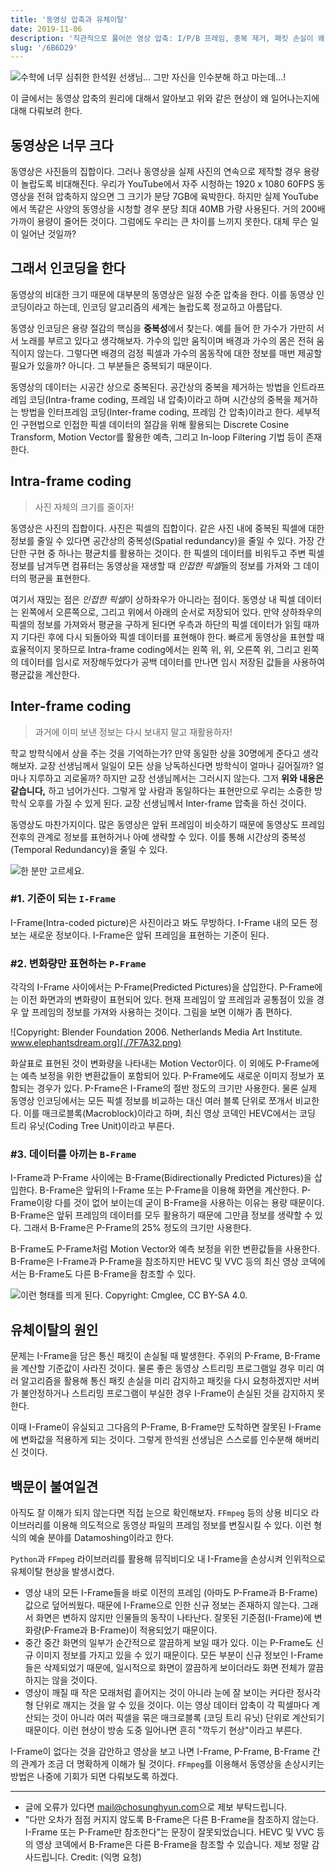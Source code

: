 ```yaml
---
title: '동영상 압축과 유체이탈'
date: 2019-11-06
description: '직관적으로 풀어쓴 영상 압축: I/P/B 프레임, 중복 제거, 패킷 손실이 왜 고스팅·픽셀 깨짐을 부르는지.'
slug: '/6B6D29'
---
```


![수학에 너무 심취한 한석원 선생님... 그만 자신을 인수분해 하고 마는데...!](./715FD6.png)

이 글에서는 동영상 압축의 원리에 대해서 알아보고 위와 같은 현상이 왜 일어나는지에 대해 다뤄보려 한다.

## 동영상은 너무 크다

동영상은 사진들의 집합이다. 그러나 동영상을 실제 사진의 연속으로 제작할 경우 용량이 놀랍도록 비대해진다. 우리가 YouTube에서 자주 시청하는 1920 x 1080 60FPS 동영상을 전혀 압축하지 않으면 그 크기가 분당 7GB에 육박한다. 하지만 실제 YouTube에서 똑같은 사양의 동영상을 시청할 경우 분당 최대 40MB 가량 사용된다. 거의 200배 가까이 용량이 줄어든 것이다. 그럼에도 우리는 큰 차이를 느끼지 못한다. 대체 무슨 일이 일어난 것일까?

## 그래서 인코딩을 한다

동영상의 비대한 크기 때문에 대부분의 동영상은 일정 수준 압축을 한다. 이를 동영상 인코딩이라고 하는데, 인코딩 알고리즘의 세계는 놀랍도록 정교하고 아름답다.

동영상 인코딩은 용량 절감의 핵심을 **중복성**에서 찾는다. 예를 들어 한 가수가 가만히 서서 노래를 부르고 있다고 생각해보자. 가수의 입만 움직이며 배경과 가수의 몸은 전혀 움직이지 않는다. 그렇다면 배경의 검정 픽셀과 가수의 몸동작에 대한 정보를 매번 제공할 필요가 있을까? 아니다. 그 부분들은 중복되기 때문이다.

동영상의 데이터는 시공간 상으로 중복된다. 공간상의 중복을 제거하는 방법을 인트라프레임 코딩(Intra-frame coding, 프레임 내 압축)이라고 하며 시간상의 중복을 제거하는 방법을 인터프레임 코딩(Inter-frame coding, 프레임 간 압축)이라고 한다. 세부적인 구현법으로 인접한 픽셀 데이터의 절감을 위해 활용되는 Discrete Cosine Transform, Motion Vector를 활용한 예측, 그리고 In-loop Filtering 기법 등이 존재한다.

## Intra-frame coding

> 사진 자체의 크기를 줄이자!

동영상은 사진의 집합이다. 사진은 픽셀의 집합이다. 같은 사진 내에 중복된 픽셀에 대한 정보를 줄일 수 있다면 공간상의 중복성(Spatial redundancy)을 줄일 수 있다. 가장 간단한 구현 중 하나는 평균치를 활용하는 것이다. 한 픽셀의 데이터를 비워두고 주변 픽셀 정보를 남겨두면 컴퓨터는 동영상을 재생할 때 *인접한 픽셀*들의 정보를 가져와 그 데이터의 평균을 표현한다.

여기서 재밌는 점은 *인접한 픽셀*이 상하좌우가 아니라는 점이다. 동영상 내 픽셀 데이터는 왼쪽에서 오른쪽으로, 그리고 위에서 아래의 순서로 저장되어 있다. 만약 상하좌우의 픽셀의 정보를 가져와서 평균을 구하게 된다면 우측과 하단의 픽셀 데이터가 읽힐 때까지 기다린 후에 다시 되돌아와 픽셀 데이터를 표현해야 한다. 빠르게 동영상을 표현할 때 효율적이지 못하므로 Intra-frame coding에서는 왼쪽 위, 위, 오른쪽 위, 그리고 왼쪽의 데이터를 임시로 저장해두었다가 공백 데이터를 만나면 임시 저장된 값들을 사용하여 평균값을 계산한다.

## Inter-frame coding

> 과거에 이미 보낸 정보는 다시 보내지 말고 재활용하자!

학교 방학식에서 상을 주는 것을 기억하는가? 만약 동일한 상을 30명에게 준다고 생각해보자. 교장 선생님께서 일일이 모든 상을 낭독하신다면 방학식이 얼마나 길어질까? 얼마나 지루하고 괴로울까? 하지만 교장 선생님께서는 그러시지 않는다. 그저 **위와 내용은 같습니다,** 하고 넘어가신다. 그렇게 앞 사람과 동일하다는 표현만으로 우리는 소중한 방학식 오후를 가질 수 있게 된다. 교장 선생님께서 Inter-frame 압축을 하신 것이다.

동영상도 마찬가지이다. 많은 동영상은 앞뒤 프레임이 비슷하기 때문에 동영상도 프레임 전후의 관계로 정보를 표현하거나 아예 생략할 수 있다. 이를 통해 시간상의 중복성(Temporal Redundancy)을 줄일 수 있다.

![한 분만 고르세요.](./D04B1D.png)

### #1. 기준이 되는 `I-Frame`

I-Frame(Intra-coded picture)은 사진이라고 봐도 무방하다. I-Frame 내의 모든 정보는 새로운 정보이다. I-Frame은 앞뒤 프레임을 표현하는 기준이 된다.

### #2. 변화량만 표현하는 `P-Frame`

각각의 I-Frame 사이에서는 P-Frame(Predicted Pictures)을 삽입한다. P-Frame에는 이전 화면과의 변화량이 표현되어 있다. 현재 프레임이 앞 프레임과 공통점이 있을 경우 앞 프레임의 정보를 가져와 사용하는 것이다. 그림을 보면 이해가 좀 편하다.

![Copyright: Blender Foundation 2006. Netherlands Media Art Institute. www.elephantsdream.org](./7F7A32.png)

화살표로 표현된 것이 변화량을 나타내는 Motion Vector이다. 이 외에도 P-Frame에는 예측 보정을 위한 변환값들이 포함되어 있다. P-Frame에도 새로운 이미지 정보가 포함되는 경우가 있다. P-Frame은 I-Frame의 절반 정도의 크기만 사용한다. 물론 실제 동영상 인코딩에서는 모든 픽셀 정보를 비교하는 대신 여러 블록 단위로 쪼개서 비교한다. 이를 매크로블록(Macroblock)이라고 하며, 최신 영상 코덱인 HEVC에서는 코딩 트리 유닛(Coding Tree Unit)이라고 부른다.

### #3. 데이터를 아끼는 `B-Frame`

I-Frame과 P-Frame 사이에는 B-Frame(Bidirectionally Predicted Pictures)을 삽입한다. B-Frame은 앞뒤의 I-Frame 또는 P-Frame을 이용해 화면을 계산한다. P-Frame이랑 다를 것이 없어 보이는데 굳이 B-Frame을 사용하는 이유는 용량 때문이다. B-Frame은 앞뒤 프레임의 데이터를 모두 활용하기 때문에 그만큼 정보를 생략할 수 있다. 그래서 B-Frame은 P-Frame의 25% 정도의 크기만 사용한다.

B-Frame도 P-Frame처럼 Motion Vector와 예측 보정을 위한 변환값들을 사용한다. B-Frame은 I-Frame과 P-Frame을 참조하지만 HEVC 및 VVC 등의 최신 영상 코덱에서는 B-Frame도 다른 B-Frame을 참조할 수 있다.

![이런 형태를 띄게 된다. Copyright: Cmglee, CC BY-SA 4.0.](./FBEE20.png)

## 유체이탈의 원인

문제는 I-Frame을 담은 통신 패킷이 손실될 때 발생한다. 주위의 P-Frame, B-Frame을 계산할 기준값이 사라진 것이다. 물론 좋은 동영상 스트리밍 프로그램일 경우 미리 여러 알고리즘을 활용해 통신 패킷 손실을 미리 감지하고 패킷을 다시 요청하겠지만 서버가 불안정하거나 스트리밍 프로그램이 부실한 경우 I-Frame이 손실된 것을 감지하지 못한다.

이때 I-Frame이 유실되고 그다음의 P-Frame, B-Frame만 도착하면 잘못된 I-Frame에 변화값을 적용하게 되는 것이다. 그렇게 한석원 선생님은 스스로를 인수분해 해버리신 것이다.

## 백문이 불여일견

아직도 잘 이해가 되지 않는다면 직접 눈으로 확인해보자. `FFmpeg` 등의 상용 비디오 라이브러리를 이용해 의도적으로 동영상 파일의 프레임 정보를 변질시킬 수 있다. 이런 형식의 예술 분야를 Datamoshing이라고 한다.

`Python`과 `FFmpeg` 라이브러리를 활용해 뮤직비디오 내 I-Frame을 손상시켜 인위적으로 유체이탈 현상을 발생시켰다.


<YouTube id="ND60AIQg4bQ" />

- 영상 내의 모든 I-Frame들을 바로 이전의 프레임 (아마도 P-Frame과 B-Frame) 값으로 덮어씌웠다. 때문에 I-Frame으로 인한 신규 정보는 존재하지 않는다. 그래서 화면은 변하지 않지만 인물들의 동작이 나타난다. 잘못된 기준점(I-Frame)에 변화량(P-Frame과 B-Frame)이 적용되었기 때문이다.
- 중간 중간 화면의 일부가 순간적으로 깔끔하게 보일 때가 있다. 이는 P-Frame도 신규 이미지 정보를 가지고 있을 수 있기 때문이다. 모든 부분이 신규 정보인 I-Frame들은 삭제되었기 때문에, 일시적으로 화면이 깔끔하게 보이더라도 화면 전체가 깔끔하지는 않을 것이다.
- 영상이 깨질 때 작은 모래처럼 흩어지는 것이 아니라 눈에 잘 보이는 커다란 정사각형 단위로 깨지는 것을 알 수 있을 것이다. 이는 영상 데이터 압축이 각 픽셀마다 계산되는 것이 아니라 여러 픽셀을 묶은 매크로블록 (코딩 트리 유닛) 단위로 계산되기 때문이다. 이런 현상이 방송 도중 일어나면 흔히 "깍두기 현상"이라고 부른다.

I-Frame이 없다는 것을 감안하고 영상을 보고 나면 I-Frame, P-Frame, B-Frame 간의 관계가 조금 더 명확하게 이해가 될 것이다. `FFmpeg`를 이용해서 동영상을 손상시키는 방법은 나중에 기회가 되면 다뤄보도록 하겠다.

---

- 글에 오류가 있다면 [mail@chosunghyun.com](./mailto:mail@chosunghyun.com)으로 제보 부탁드립니다.
- "다만 오차가 점점 커지지 않도록 B-Frame은 다른 B-Frame을 참조하지 않는다. I-Frame 또는 P-Frame만 참조한다"는 문장이 잘못되었습니다. HEVC 및 VVC 등의 영상 코덱에서 B-Frame은 다른 B-Frame을 참조할 수 있습니다. 제보 정말 감사드립니다. Credit: (익명 요청)
